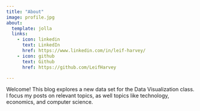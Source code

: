 ```yaml
---
title: "About"
image: profile.jpg
about:
  template: jolla
  links:
    - icon: linkedin
      text: LinkedIn
      href: https://www.linkedin.com/in/leif-harvey/
    - icon: github
      text: Github
      href: https://github.com/LeifHarvey

---
```


Welcome! This blog explores a new data set for the Data Visualization class. I focus my posts on relevant topics, as well topics like technology, economics, and computer science.